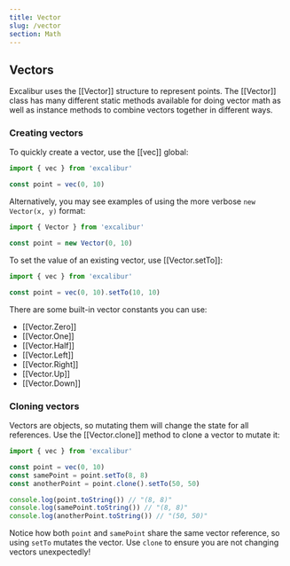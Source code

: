 ```yaml
---
title: Vector
slug: /vector
section: Math
---
```


## Vectors

Excalibur uses the [[Vector]] structure to represent points. The [[Vector]] class has many different static methods available for doing vector math as well as instance methods to combine vectors together in different ways.

### Creating vectors

To quickly create a vector, use the [[vec]] global:

```ts twoslash
import { vec } from 'excalibur'

const point = vec(0, 10)
```

Alternatively, you may see examples of using the more verbose `new Vector(x, y)` format:

```ts twoslash
import { Vector } from 'excalibur'

const point = new Vector(0, 10)
```

To set the value of an existing vector, use [[Vector.setTo]]:

```ts twoslash
import { vec } from 'excalibur'

const point = vec(0, 10).setTo(10, 10)
```

There are some built-in vector constants you can use:

- [[Vector.Zero]]
- [[Vector.One]]
- [[Vector.Half]]
- [[Vector.Left]]
- [[Vector.Right]]
- [[Vector.Up]]
- [[Vector.Down]]

### Cloning vectors

Vectors are objects, so mutating them will change the state for all references. Use the [[Vector.clone]] method to clone a vector to mutate it:

```ts twoslash
import { vec } from 'excalibur'

const point = vec(0, 10)
const samePoint = point.setTo(8, 8)
const anotherPoint = point.clone().setTo(50, 50)

console.log(point.toString()) // "(8, 8)"
console.log(samePoint.toString()) // "(8, 8)"
console.log(anotherPoint.toString()) // "(50, 50)"
```

Notice how both `point` and `samePoint` share the same vector reference, so using `setTo` mutates the vector. Use `clone` to ensure you are not changing vectors unexpectedly!

